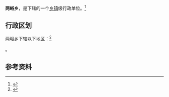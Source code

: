 {{中国乡级行政区|42/06/26/200/000}}

'''两峪乡'''，是{{PRC admin/fullname|42/06/26/200/000|3}}下辖的一个[[乡镇|乡镇]]级行政单位。<ref>{{PRC admin/ref sgc|{{PRC admin/parent|42/06/26/200/000}}}}</ref>

== 行政区划 ==

两峪乡下辖以下地区：<ref>{{PRC admin/ref sgc|42/06/26/200/000}}</ref>

{{PRC admin/children|42/06/26/200/000}}。

== 参考资料 ==

{{reflist}}

{{行政区划小作品}}
{{PRC admin/navcat|42/06/26/200/000}}